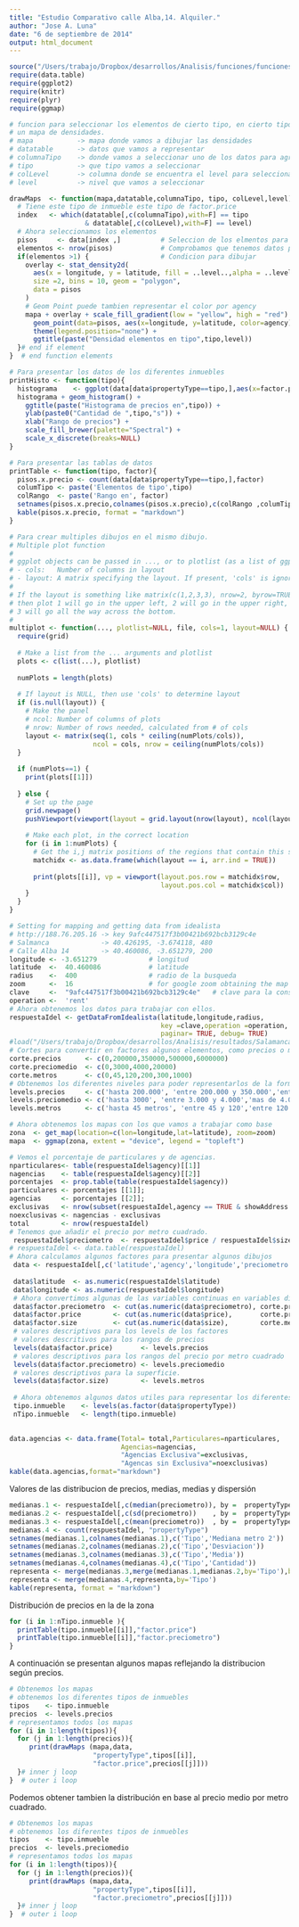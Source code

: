 ```yaml
---
title: "Estudio Comparativo calle Alba,14. Alquiler."
author: "Jose A. Luna"
date: "6 de septiembre de 2014"
output: html_document
---
```

```r
source("/Users/trabajo/Dropbox/desarrollos/Analisis/funciones/funciones.R")
require(data.table)
require(ggplot2)
require(knitr)
require(plyr)
require(ggmap)
```

```r
# funcion para seleccionar los elementos de cierto tipo, en cierto tipo de nivel y mostrar
# un mapa de densidades.
# mapa           -> mapa donde vamos a dibujar las densidades
# datatable      -> datos que vamos a representar
# columnaTipo    -> donde vamos a seleccionar uno de los datos para agregar
# tipo           -> que tipo vamos a seleccionar
# colLevel       -> columna donde se encuentra el level para seleccionar
# level          -> nivel que vamos a seleccionar

drawMaps  <- function(mapa,datatable,columnaTipo, tipo, colLevel,level){
  # Tiene este tipo de inmueble este tipo de factor.price
  index   <- which(datatable[,c(columnaTipo),with=F] == tipo 
                   & datatable[,c(colLevel),with=F] == level)
  # Ahora seleccionamos los elementos
  pisos     <- data[index ,]          # Seleccion de los elmentos para representar
  elementos <- nrow(pisos)            # Comprobamos que tenemos datos para la densidad
  if(elementos >1) {                  # Condicion para dibujar
    overlay <- stat_density2d(
      aes(x = longitude, y = latitude, fill = ..level..,alpha = ..level..),
      size =2, bins = 10, geom = "polygon",
      data = pisos
    ) 
    # Geom Point puede tambien representar el color por agency 
    mapa + overlay + scale_fill_gradient(low = "yellow", high = "red") +
      geom_point(data=pisos, aes(x=longitude, y=latitude, color=agency),size=5,alpha=0.5) + 
      theme(legend.position="none") +
      ggtitle(paste("Densidad elementos en tipo",tipo,level))
  }# end if element
}  # end function elements

# Para presentar los datos de los diferentes inmuebles
printHisto <- function(tipo){
  histograma    <- ggplot(data[data$propertyType==tipo,],aes(x=factor.price,fill=factor.price))
  histograma + geom_histogram() +
    ggtitle(paste("Histograma de precios en",tipo)) + 
    ylab(paste0("Cantidad de ",tipo,"s")) +
    xlab("Rango de precios") +
    scale_fill_brewer(palette="Spectral") +
    scale_x_discrete(breaks=NULL)
}

# Para presentar las tablas de datos
printTable <- function(tipo, factor){
  pisos.x.precio <- count(data[data$propertyType==tipo,],factor)
  columTipo <- paste('Elementos de tipo',tipo)
  colRango  <- paste('Rango en', factor)
  setnames(pisos.x.precio,colnames(pisos.x.precio),c(colRango ,columTipo))
  kable(pisos.x.precio, format = "markdown")
}

# Para crear multiples dibujos en el mismo dibujo.
# Multiple plot function
#
# ggplot objects can be passed in ..., or to plotlist (as a list of ggplot objects)
# - cols:   Number of columns in layout
# - layout: A matrix specifying the layout. If present, 'cols' is ignored.
#
# If the layout is something like matrix(c(1,2,3,3), nrow=2, byrow=TRUE),
# then plot 1 will go in the upper left, 2 will go in the upper right, and
# 3 will go all the way across the bottom.
#
multiplot <- function(..., plotlist=NULL, file, cols=1, layout=NULL) {
  require(grid)
  
  # Make a list from the ... arguments and plotlist
  plots <- c(list(...), plotlist)
  
  numPlots = length(plots)
  
  # If layout is NULL, then use 'cols' to determine layout
  if (is.null(layout)) {
    # Make the panel
    # ncol: Number of columns of plots
    # nrow: Number of rows needed, calculated from # of cols
    layout <- matrix(seq(1, cols * ceiling(numPlots/cols)),
                     ncol = cols, nrow = ceiling(numPlots/cols))
  }
  
  if (numPlots==1) {
    print(plots[[1]])
    
  } else {
    # Set up the page
    grid.newpage()
    pushViewport(viewport(layout = grid.layout(nrow(layout), ncol(layout))))
    
    # Make each plot, in the correct location
    for (i in 1:numPlots) {
      # Get the i,j matrix positions of the regions that contain this subplot
      matchidx <- as.data.frame(which(layout == i, arr.ind = TRUE))
      
      print(plots[[i]], vp = viewport(layout.pos.row = matchidx$row,
                                      layout.pos.col = matchidx$col))
    }
  }
}

```

```r
# Setting for mapping and getting data from idealista
# http://188.76.205.16 -> key 9afc447517f3b00421b692bcb3129c4e
# Salmanca             -> 40.426195, -3.674118, 480
# Calle Alba 14        -> 40.460086, -3.651279, 200
longitude <- -3.651279             # longitud
latitude  <-  40.460086            # latitude
radius    <-  400                  # radio de la busqueda
zoom      <-  16                   # for google zoom obtaining the map
clave     <-  "9afc447517f3b00421b692bcb3129c4e"   # clave para la consulta
operation <-  'rent'
# Ahora obtenemos los datos para trabajar con ellos.
respuestaIdel <- getDataFromIdealista(latitude,longitude,radius, 
                                      key =clave,operation =operation,
                                      paginar= TRUE, debug= TRUE)
#load("/Users/trabajo/Dropbox/desarrollos/Analisis/resultados/Salamanca/Thu-Aug-14-16-47-49-2014/respuestaID.RData")
# Cortes para convertir en factores algunos elementos, como precios o metros.
corte.precios      <- c(0,200000,350000,500000,6000000)
corte.preciomedio  <- c(0,3000,4000,20000)
corte.metros       <- c(0,45,120,200,300,1000)
# Obtenemos los diferentes niveles para poder representarlos de la forma mas adecuada.
levels.precios     <- c('hasta 200.000', 'entre 200.000 y 350.000','entre 350.000 y 500.000',' mas de 500.000')
levels.preciomedio <- c('hasta 3000', 'entre 3.000 y 4.000','mas de 4.000')
levels.metros      <- c('hasta 45 metros', 'entre 45 y 120','entre 120 y 200','entre 200 y 300','mas de 300')

# Ahora obtenemos los mapas con los que vamos a trabajar como base
zona  <- get_map(location=c(lon=longitude,lat=latitude), zoom=zoom)
mapa  <- ggmap(zona, extent = "device", legend = "topleft")
```

```r

# Vemos el porcentaje de particulares y de agencias.
nparticulares<- table(respuestaIdel$agency)[[1]]
nagencias    <- table(respuestaIdel$agency)[[2]]
porcentajes  <- prop.table(table(respuestaIdel$agency))
particulares <- porcentajes [[1]];
agencias     <- porcentajes [[2]];
exclusivas   <- nrow(subset(respuestaIdel,agency == TRUE & showAddress == TRUE))
noexclusivas <- nagencias - exclusivas
total        <- nrow(respuestaIdel)
# Tenemos que añadir el precio por metro cuadrado.
 respuestaIdel$preciometro  <- respuestaIdel$price / respuestaIdel$size
# respuestaIdel <- data.table(respuestaIdel)
# Ahora calculamos algunos factores para presentar algunos dibujos
 data <- respuestaIdel[,c('latitude','agency','longitude','preciometro','propertyType','price','size'),with =FALSE]
 
 data$latitude  <- as.numeric(respuestaIdel$latitude)
 data$longitude <- as.numeric(respuestaIdel$longitude)
 # Ahora convertimos algunas de las variables continuas en variables discretas y factores
 data$factor.preciometro  <- cut(as.numeric(data$preciometro), corte.preciomedio )
 data$factor.price        <- cut(as.numeric(data$price),       corte.precios)
 data$factor.size         <- cut(as.numeric(data$size),        corte.metros )
 # valores descriptivos para los levels de los factores
 # valores descritivos para los rangos de precios
 levels(data$factor.price)       <- levels.precios 
 # valores descriptivos para los rangos del precio por metro cuadrado
 levels(data$factor.preciometro) <- levels.preciomedio
 # valores descriptivos para la superficie.
 levels(data$factor.size)        <- levels.metros 
 
 # Ahora obtenemos algunos datos utiles para representar los diferentes datos.
 tipo.inmueble    <- levels(as.factor(data$propertyType))
 nTipo.inmueble   <- length(tipo.inmueble)
 
```

```r
data.agencias <- data.frame(Total= total,Particulares=nparticulares,
                            Agencias=nagencias, 
                            "Agencias Exclusiva"=exclusivas, 
                            "Agencas sin Exclusiva"=noexclusivas)
kable(data.agencias,format="markdown")
```

Valores de las distribucion de precios, medias, medias y dispersión
```r
medianas.1 <- respuestaIdel[,c(median(preciometro)), by =  propertyType]
medianas.2 <- respuestaIdel[,c(sd(preciometro))    , by =  propertyType]
medianas.3 <- respuestaIdel[,c(mean(preciometro))  , by =  propertyType]
medianas.4 <- count(respuestaIdel, "propertyType")
setnames(medianas.1,colnames(medianas.1),c('Tipo','Mediana metro 2'))
setnames(medianas.2,colnames(medianas.2),c('Tipo','Desviacion'))
setnames(medianas.3,colnames(medianas.3),c('Tipo','Media'))
setnames(medianas.4,colnames(medianas.4),c('Tipo','Cantidad'))
representa <- merge(medianas.3,merge(medianas.1,medianas.2,by='Tipo'),by='Tipo')
representa <- merge(medianas.4,representa,by='Tipo')
kable(representa, format = "markdown")
```


Distribución de precios en la de la zona
```r
for (i in 1:nTipo.inmueble ){
  printTable(tipo.inmueble[[i]],"factor.price")
  printTable(tipo.inmueble[[i]],"factor.preciometro")
}

```

A continuación se presentan algunos mapas reflejando la distribucion según precios.
```r
# Obtenemos los mapas
# obtenemos los diferentes tipos de inmuebles
tipos    <- tipo.inmueble
precios  <- levels.precios
# representamos todos los mapas
for (i in 1:length(tipos)){
  for (j in 1:length(precios)){
     print(drawMaps (mapa,data,
                     "propertyType",tipos[[i]],
                     "factor.price",precios[[j]]))
  }# inner j loop
}  # outer i loop

```
Podemos obtener tambien la distribución en base al precio medio por metro cuadrado.
```r
# Obtenemos los mapas
# obtenemos los diferentes tipos de inmuebles
tipos    <- tipo.inmueble
precios  <- levels.preciomedio
# representamos todos los mapas
for (i in 1:length(tipos)){
  for (j in 1:length(precios)){
     print(drawMaps (mapa,data,
                     "propertyType",tipos[[i]],
                     "factor.preciometro",precios[[j]]))
  }# inner j loop
}  # outer i loop

```